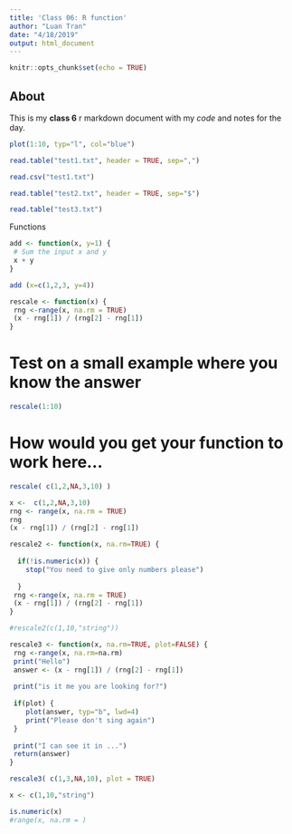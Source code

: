 ```yaml
---
title: 'Class 06: R function'
author: "Luan Tran"
date: "4/18/2019"
output: html_document
---
```


```r
knitr::opts_chunk$set(echo = TRUE)
```

## About
This is my **class 6** r markdown document with my *code* and notes for the day.

```r
plot(1:10, typ="l", col="blue")
```

```r
read.table("test1.txt", header = TRUE, sep=",")
```

```r
read.csv("test1.txt")
```
```r
read.table("test2.txt", header = TRUE, sep="$")
```
```r
read.table("test3.txt")
```

Functions

```r
add <- function(x, y=1) {
 # Sum the input x and y
 x + y
}

```

```r
add (x=c(1,2,3, y=4))
```
```r
rescale <- function(x) {
 rng <-range(x, na.rm = TRUE)
 (x - rng[1]) / (rng[2] - rng[1])
}


```

# Test on a small example where you know the answer
```r
rescale(1:10)
```


# How would you get your function to work here…

```r
rescale( c(1,2,NA,3,10) )
```

```r
x <-  c(1,2,NA,3,10)
rng <- range(x, na.rm = TRUE)
rng
(x - rng[1]) / (rng[2] - rng[1])
```
```r
rescale2 <- function(x, na.rm=TRUE) {
  
  if(!is.numeric(x)) {
    stop("You need to give only numbers please")
    
  }
 rng <-range(x, na.rm = TRUE)
 (x - rng[1]) / (rng[2] - rng[1])
}

```


```r
#rescale2(c(1,10,"string"))
```


```r
rescale3 <- function(x, na.rm=TRUE, plot=FALSE) {
 rng <-range(x, na.rm=na.rm)
 print("Hello")
 answer <- (x - rng[1]) / (rng[2] - rng[1])
 
 print("is it me you are looking for?")
 
 if(plot) {
    plot(answer, typ="b", lwd=4)
    print("Please don't sing again")
 }
 
 print("I can see it in ...")
 return(answer)
}
```



```r
rescale3( c(1,3,NA,10), plot = TRUE)
```


```r
x <- c(1,10,"string")

is.numeric(x)
#range(x, na.rm = )
```

